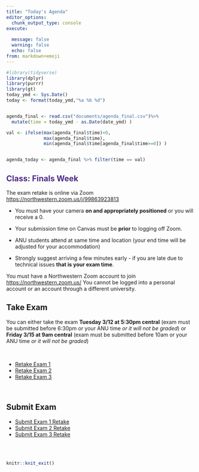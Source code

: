 ```yaml
---
title: "Today's Agenda"
editor_options: 
  chunk_output_type: console
execute:
  
  message: false
  warning: false
  echo: false
from: markdown+emoji
---
```


```r
#library(tidyverse)
library(dplyr)
library(purrr)
library(gt)
today_ymd <- Sys.Date()
today <- format(today_ymd,"%a %b %d")


agenda_final <- read.csv("documents/agenda_final.csv")%>% 
  mutate(time = today_ymd - as.Date(date_ymd) )

val <- ifelse(max(agenda_final$time)<0,
              max(agenda_final$time),
              min(agenda_final$time[agenda_final$time>=0]) )


agenda_today <- agenda_final %>% filter(time == val)

```

## [Class: Finals Week]{style="color: #4E2A84;"}

<!-- ```{r} -->

<!-- agenda_today %>%  -->

<!--   select(callout) %>%  -->

<!--   mutate(callout = ifelse(callout != "", map(paste0({fontawesome::fa('triangle-exclamation')}, callout), glue::glue), "NA")) %>%  -->

<!--   t() %>%  -->

<!--   as.data.frame() %>%  -->

<!--   filter(V1 != "NA") %>%  -->

<!--   gt() %>%  -->

<!--   fmt_markdown(columns = c(V1) )%>% -->

<!--   cols_align(align = "left") %>%  -->

<!--   tab_options(column_labels.hidden = TRUE, -->

<!--               table.align = "left", -->

<!--               table_body.border.top.color = "white", -->

<!--               table_body.border.bottom.color = "white", -->

<!--               table_body.hlines.color = "white", -->

<!--               table.width = pct(100)) -->

<!-- ``` -->

The exam retake is online via Zoom <https://northwestern.zoom.us/j/99863923813>

-   You must have your camera **on and appropriately positioned** or you will receive a 0.

-   Your submission time on Canvas must be **prior** to logging off Zoom.

- ANU students attend at same time and location (your end time will be adjusted for your accommodation)

- Strongly suggest arriving a few minutes early - if you are late due to technical issues **that is your exam time**.

You must have a Northwestern Zoom account to join <https://northwestern.zoom.us/> You cannot be logged into a personal account or an account through a different university.

## Take Exam

You can either take the exam **Tuesday 3/12 at 5:30pm central** (exam must be submitted before 6:30pm or your ANU time *or it will not be graded*) or **Friday 3/15 at 9am central** (exam must be submitted before 10am or your ANU time *or it will not be graded*)

<br>

-   [Retake Exam 1](https://posit.cloud/spaces/321338/content/7216900)
-   [Retake Exam 2](https://posit.cloud/spaces/321338/content/7199520)
-   [Retake Exam 3](https://posit.cloud/spaces/321338/content/7199532)

<br>

## Submit Exam

-   [Submit Exam 1 Retake](https://canvas.northwestern.edu/courses/204767/assignments/1328817)
-   [Submit Exam 2 Retake](https://canvas.northwestern.edu/courses/204767/assignments/1328819)
-   [Submit Exam 3 Retake](https://canvas.northwestern.edu/courses/204767/assignments/1328821)

<br><br>

```r
knitr::knit_exit()
```
